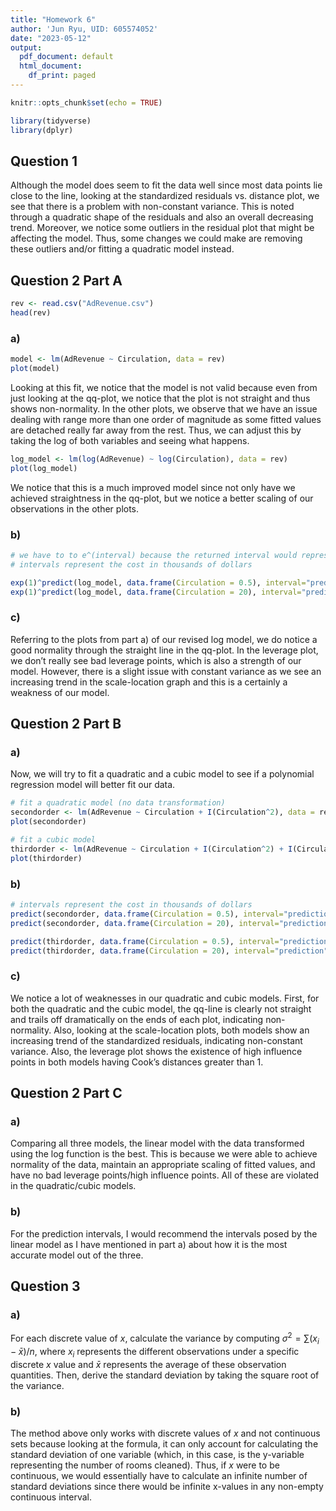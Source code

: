 ```yaml
---
title: "Homework 6"
author: 'Jun Ryu, UID: 605574052'
date: "2023-05-12"
output:
  pdf_document: default
  html_document:
    df_print: paged
---
```


```r
knitr::opts_chunk$set(echo = TRUE)

library(tidyverse)
library(dplyr)
```

## Question 1

Although the model does seem to fit the data well since most data points lie close to the line, looking at the standardized residuals vs. distance plot, we see that there is a problem with non-constant variance. This is noted through a quadratic shape of the residuals and also an overall decreasing trend. Moreover, we notice some outliers in the residual plot that might be affecting the model. Thus, some changes we could make are removing these outliers and/or fitting a quadratic model instead.

## Question 2 Part A

```r
rev <- read.csv("AdRevenue.csv")
head(rev)
```

### a)

```r
model <- lm(AdRevenue ~ Circulation, data = rev)
plot(model)
```

Looking at this fit, we notice that the model is not valid because even from just looking at the qq-plot, we notice that the plot is not straight and thus shows non-normality. In the other plots, we observe that we have an issue dealing with range more than one order of magnitude as some fitted values are detached really far away from the rest. Thus, we can adjust this by taking the log of both variables and seeing what happens.

```r
log_model <- lm(log(AdRevenue) ~ log(Circulation), data = rev)
plot(log_model)
```

We notice that this is a much improved model since not only have we achieved straightness in the qq-plot, but we notice a better scaling of our observations in the other plots. 

### b)

```r
# we have to to e^(interval) because the returned interval would represent log(y) values
# intervals represent the cost in thousands of dollars

exp(1)^predict(log_model, data.frame(Circulation = 0.5), interval="prediction")
exp(1)^predict(log_model, data.frame(Circulation = 20), interval="prediction")
```

### c)

Referring to the plots from part a) of our revised log model, we do notice a good normality through the straight line in the qq-plot. In the leverage plot, we don't really see bad leverage points, which is also a strength of our model. However, there is a slight issue with constant variance as we see an increasing trend in the scale-location graph and this is a certainly a weakness of our model.

## Question 2 Part B

### a)

Now, we will try to fit a quadratic and a cubic model to see if a polynomial regression model will better fit our data.

```r
# fit a quadratic model (no data transformation)
secondorder <- lm(AdRevenue ~ Circulation + I(Circulation^2), data = rev)
plot(secondorder)
```

```r
# fit a cubic model
thirdorder <- lm(AdRevenue ~ Circulation + I(Circulation^2) + I(Circulation^3), data = rev)
plot(thirdorder)
```

### b)

```r
# intervals represent the cost in thousands of dollars
predict(secondorder, data.frame(Circulation = 0.5), interval="prediction")
predict(secondorder, data.frame(Circulation = 20), interval="prediction")

predict(thirdorder, data.frame(Circulation = 0.5), interval="prediction")
predict(thirdorder, data.frame(Circulation = 20), interval="prediction")
```

### c)

We notice a lot of weaknesses in our quadratic and cubic models. First, for both the quadratic and the cubic model, the qq-line is clearly not straight and trails off dramatically on the ends of each plot, indicating non-normality. Also, looking at the scale-location plots, both models show an increasing trend of the standardized residuals, indicating non-constant variance. Also, the leverage plot shows the existence of high influence points in both models having Cook's distances greater than 1.

## Question 2 Part C

### a)

Comparing all three models, the linear model with the data transformed using the log function is the best. This is because we were able to achieve normality of the data, maintain an appropriate scaling of fitted values, and have no bad leverage points/high influence points. All of these are violated in the quadratic/cubic models.

### b)

For the prediction intervals, I would recommend the intervals posed by the linear model as I have mentioned in part a) about how it is the most accurate model out of the three.

## Question 3

### a)

For each discrete value of $x$, calculate the variance by computing $\sigma^2 = \sum(x_i-\bar{x})/n$, where $x_i$ represents the different observations under a specific discrete $x$ value and $\bar{x}$ represents the average of these observation quantities. Then, derive the standard deviation by taking the square root of the variance. 

### b)

The method above only works with discrete values of $x$ and not continuous sets because looking at the formula, it can only account for calculating the standard deviation of one variable (which, in this case, is the y-variable representing the number of rooms cleaned). Thus, if $x$ were to be continuous, we would essentially have to calculate an infinite number of standard deviations since there would be infinite x-values in any non-empty continuous interval.

























